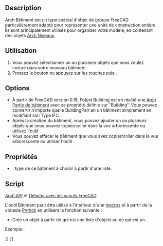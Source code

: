 <languages/>

{{Docnav/fr
|[[Arch_Site/fr|Site]]
|[[Arch_Floor/fr|Niveau]]
|[[BIM_Workbench/fr|Atelier BIM]]
|IconL=Arch_Site.svg
|IconR=Arch_Floor.svg
|IconC=Workbench_BIM.svg
}}

{{GuiCommand/fr
|Name=Arch Building
|Name/fr=Arch Bâtiment
|MenuLocation=3D/BIM → Bâtiment
|Workbenches=[[BIM_Workbench/fr|BIM]]
|Shortcut={{KEY|B}} {{KEY|U}}
|SeeAlso=
}}

==Description==

Arch Bâtiment est un type spécial d'objet de groupe FreeCAD particulièrement adapté pour représenter une unité de construction entière. Ils sont principalement utilisés pour organiser votre modèle, en contenant des objets [[Arch_Floor/fr|Arch Niveaux]].

<span id="Usage"></span>
==Utilisation==

# Vous pouvez sélectionner un ou plusieurs objets que vous voulez inclure dans votre nouveau bâtiment
# Pressez le bouton {{Button|[[Image:Arch_Building.svg|16px]] [[Arch_Building/fr|Bâtiment]]}} ou appuyez sur les touches {{KEY|B}} puis {{KEY|U}}.

==Options==

<div class="mw-translate-fuzzy">
* À partir de FreeCAD version 0.18, l'objet Building est en réalité une [[Arch_BuildingPart/fr|Arch Partie de bâtiment]] avec sa propriété {{PropertyData|IFC Type}} définie sur "Building". Vous pouvez convertir n'importe quelle BuildingPart en un bâtiment simplement en modifiant son Type IFC.
* Après la création du bâtiment, vous pouvez ajouter un ou plusieurs objets que vous pouvez copier/coller dans la vue arborescente ou utilisez l'outil {{Button|[[Image:Arch Add.svg|16px]] [[Arch_Add/fr|Arch Ajouter]]}}.
* Vous pouvez effacer le bâtiment que vous avez copier/coller dans la vue arborescente ou utiliser l'outil {{Button|[[Image:Arch Remove.svg|16px]] [[Arch_Remove/fr|Arch Supprimer]]}}.
</div>

<span id="Properties"></span>
==Propriétés==

* {{PropertyData|Building Type}} : type de ce bâtiment à choisir à partir d'une liste.

<span id="Scripting"></span>
==Script==

{{Emphasis|Voir aussi :}} [[Arch_API/fr|Arch API]] et [[FreeCAD_Scripting_Basics/fr|Débuter avec les scripts FreeCAD]].

L'outil Bâtiment peut être utilisé à l'intérieur d'une [[macros/fr|macros]] et à partir de la console [[Python/fr|Python]] en utilisant la fonction suivante :
{{Code|code=
Building = makeBuilding(objectslist=None, baseobj=None, name="Building")
}}

* Crée un objet {{incode|Building}} à partir de {{incode|objectlist}} qui est une liste d'objets ou de {{incode|baseobj}} qui est un {{incode|Shape}}.

Exemple :

{{Code|code=
import FreeCAD, Draft, Arch

p1 = FreeCAD.Vector(0, 0, 0)
p2 = FreeCAD.Vector(2000, 0, 0)
baseline = Draft.makeLine(p1, p2)
baseline2 = Draft.makeLine(p1, -1*p2)

Wall1 = Arch.makeWall(baseline, length=None, width=150, height=2000)
Wall2 = Arch.makeWall(baseline2, length=None, width=150, height=1800)
FreeCAD.ActiveDocument.recompute()

Building = Arch.makeBuilding([Wall1, Wall2])

Site = Arch.makeSite(Building)
FreeCAD.ActiveDocument.recompute()
}}


{{Docnav/fr
|[[Arch_Site/fr|Site]]
|[[Arch_Floor/fr|Niveau]]
|[[BIM_Workbench/fr|Atelier BIM]]
|IconL=Arch_Site.svg
|IconR=Arch_Floor.svg
|IconC=Workbench_BIM.svg
}}

{{BIM_Tools_navi{{#translation:}}}}
{{Userdocnavi{{#translation:}}}}
